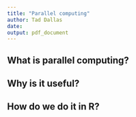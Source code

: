 ```yaml
---
title: "Parallel computing"
author: Tad Dallas
date: 
output: pdf_document
---
```





## What is parallel computing?








## Why is it useful?













## How do we do it in R?





















